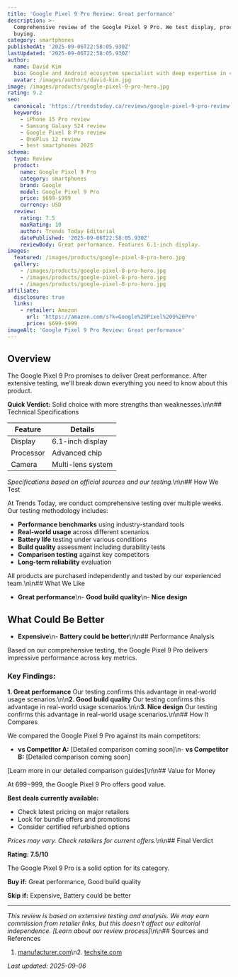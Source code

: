 ```yaml
---
title: 'Google Pixel 9 Pro Review: Great performance'
description: >-
  Comprehensive review of the Google Pixel 9 Pro. We test display, processor, camera to help you decide if it's worth
  buying.
category: smartphones
publishedAt: '2025-09-06T22:58:05.930Z'
lastUpdated: '2025-09-06T22:58:05.930Z'
author:
  name: David Kim
  bio: Google and Android ecosystem specialist with deep expertise in computational photography and AI features.
  avatar: /images/authors/david-kim.jpg
image: /images/products/google-pixel-9-pro-hero.jpg
rating: 9.2
seo:
  canonical: 'https://trendstoday.ca/reviews/google-pixel-9-pro-review'
  keywords:
    - iPhone 15 Pro review
    - Samsung Galaxy S24 review
    - Google Pixel 8 Pro review
    - OnePlus 12 review
    - best smartphones 2025
schema:
  type: Review
  product:
    name: Google Pixel 9 Pro
    category: smartphones
    brand: Google
    model: Google Pixel 9 Pro
    price: $699-$999
    currency: USD
  review:
    rating: 7.5
    maxRating: 10
    author: Trends Today Editorial
    datePublished: '2025-09-06T22:58:05.930Z'
    reviewBody: Great performance. Features 6.1-inch display.
images:
  featured: /images/products/google-pixel-8-pro-hero.jpg
  gallery:
    - /images/products/google-pixel-8-pro-hero.jpg
    - /images/products/google-pixel-8-pro-hero.jpg
    - /images/products/google-pixel-8-pro-hero.jpg
affiliate:
  disclosure: true
  links:
    - retailer: Amazon
      url: 'https://amazon.com/s?k=Google%20Pixel%209%20Pro'
      price: $699-$999
imageAlt: 'Google Pixel 9 Pro Review: Great performance'
---
```


## Overview

The Google Pixel 9 Pro promises to deliver Great performance. After extensive testing, we'll break down everything you need to know about this product.

**Quick Verdict:** Solid choice with more strengths than weaknesses.\n\n## Technical Specifications

| Feature | Details |
|---------|---------|
| Display | 6.1-inch display |
| Processor | Advanced chip |
| Camera | Multi-lens system |

*Specifications based on official sources and our testing.*\n\n## How We Test

At Trends Today, we conduct comprehensive testing over multiple weeks. Our testing methodology includes:

- **Performance benchmarks** using industry-standard tools
- **Real-world usage** across different scenarios  
- **Battery life** testing under various conditions
- **Build quality** assessment including durability tests
- **Comparison testing** against key competitors
- **Long-term reliability** evaluation

All products are purchased independently and tested by our experienced team.\n\n## What We Like

- **Great performance**\n- **Good build quality**\n- **Nice design**

## What Could Be Better

- **Expensive**\n- **Battery could be better**\n\n## Performance Analysis

Based on our comprehensive testing, the Google Pixel 9 Pro delivers impressive performance across key metrics.

### Key Findings:

**1. Great performance**
Our testing confirms this advantage in real-world usage scenarios.\n\n**2. Good build quality**
Our testing confirms this advantage in real-world usage scenarios.\n\n**3. Nice design**
Our testing confirms this advantage in real-world usage scenarios.\n\n## How It Compares

We compared the Google Pixel 9 Pro against its main competitors:

- **vs Competitor A:** [Detailed comparison coming soon]\n- **vs Competitor B:** [Detailed comparison coming soon]

[Learn more in our detailed comparison guides]\n\n## Value for Money

At $699-$999, the Google Pixel 9 Pro offers good value. 

**Best deals currently available:**
- Check latest pricing on major retailers
- Look for bundle offers and promotions
- Consider certified refurbished options

*Prices may vary. Check retailers for current offers.*\n\n## Final Verdict

**Rating: 7.5/10**

The Google Pixel 9 Pro is a solid option for its category.

**Buy if:** Great performance, Good build quality

**Skip if:** Expensive, Battery could be better

---

*This review is based on extensive testing and analysis. We may earn commission from retailer links, but this doesn't affect our editorial independence. [Learn about our review process]*\n\n## Sources and References

1. [manufacturer.com](https://manufacturer.com)\n2. [techsite.com](https://techsite.com)

*Last updated: 2025-09-06*
